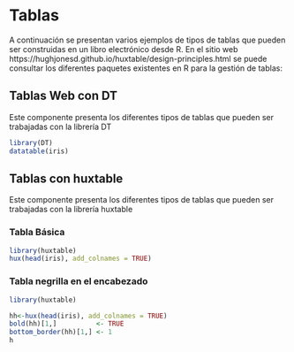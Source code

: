 # Tablas

A continuación se presentan varios ejemplos de tipos de tablas que pueden ser construidas en un libro electrónico desde R. En el sitio web https://hughjonesd.github.io/huxtable/design-principles.html se puede consultar los diferentes paquetes existentes en R para la gestión de tablas:


## Tablas Web con DT

Este componente presenta los diferentes tipos de tablas que pueden ser trabajadas con la librería DT

```r
library(DT)
datatable(iris)
```

## Tablas con huxtable

Este componente presenta los diferentes tipos de tablas que pueden ser trabajadas con la librería huxtable

### Tabla Básica
 
```r
library(huxtable)
hux(head(iris), add_colnames = TRUE)
```

### Tabla negrilla en el encabezado

```r
library(huxtable)

hh<-hux(head(iris), add_colnames = TRUE)
bold(hh)[1,]          <- TRUE
bottom_border(hh)[1,] <- 1
h
```

 
